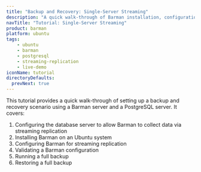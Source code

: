 ```yaml
---
title: "Backup and Recovery: Single-Server Streaming"
description: "A quick walk-through of Barman installation, configuration, and basic backup and restore operations"
navTitle: "Tutorial: Single-Server Streaming"
product: barman
platform: ubuntu
tags:
    - ubuntu
    - barman
    - postgresql
    - streaming-replication
    - live-demo
iconName: tutorial
directoryDefaults:
  prevNext: true
---
```


This tutorial provides a quick walk-through of setting up a backup and recovery scenario using a Barman server and a PostgreSQL server. It covers:

1. Configuring the database server to allow Barman to collect data via streaming replication
2. Installing Barman on an Ubuntu system
3. Configuring Barman for streaming replication
4. Validating a Barman configuration
5. Running a full backup
6. Restoring a full backup

